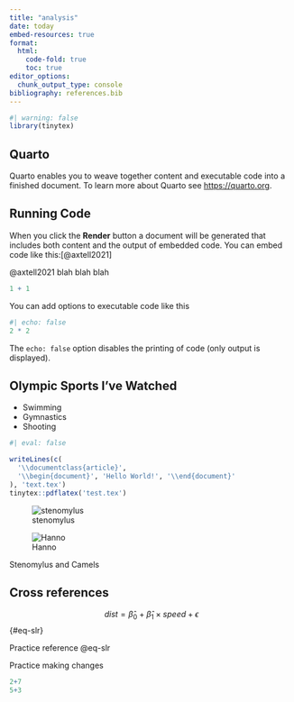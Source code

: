 ```yaml
---
title: "analysis"
date: today
embed-resources: true
format: 
  html:
    code-fold: true
    toc: true
editor_options: 
  chunk_output_type: console
bibliography: references.bib
---
```


```r
#| warning: false
library(tinytex)
```

## Quarto

Quarto enables you to weave together content and executable code into a finished document. To learn more about Quarto see <https://quarto.org>.

## Running Code

When you click the **Render** button a document will be generated that includes both content and the output of embedded code. You can embed code like this:[@axtell2021]

@axtell2021 blah blah blah

```r
1 + 1
```

You can add options to executable code like this

```r
#| echo: false
2 * 2
```

The `echo: false` option disables the printing of code (only output is displayed).

## Olympic Sports I've Watched

-   Swimming
-   Gymnastics
-   Shooting

```r
#| eval: false

writeLines(c(
  '\\documentclass{article}',
  '\\begin{document}', 'Hello World!', '\\end{document}'
), 'text.tex')
tinytex::pdflatex('test.tex')
```

::: {#fig-camels-combo layout-ncol="2"}
![stenomylus](images/Stenomylus.jpg){#fig-stenomylus}

![Hanno](images/camels.jpeg){#fig-camels}

Stenomylus and Camels
:::

## Cross references {#sec-cross-references}

$$
dist = \hat{\beta}_0 + \hat{\beta}_1 \times speed + \epsilon
$$ {#eq-slr}

Practice reference @eq-slr

Practice making changes

```r
2+7
5+3
```

